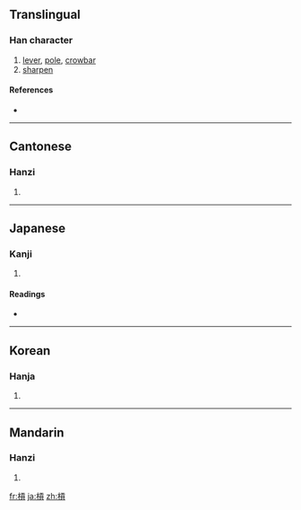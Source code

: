 {{see|杠}}
==Translingual==

===Han character===
{{Han char|rn=75|rad=木|as=10|sn=14|four=4198<sub>6</sub>|canj=木一月金 (DMBC)}}

# [[lever]], [[pole]], [[crowbar]]
# [[sharpen]]

====References====
* {{Han ref|kx=0546.251|dkj=15343|dj=0934.150|hdz=21260.040|uh=69D3|ud=27091|bh=BA62|bd=47714}}

----

==Cantonese==

===Hanzi===
{{yue-hanzi|jyut=|y=gung3}}

# {{defn|Cantonese}}

----

==Japanese==

===Kanji===
{{ja-kanji|grade=|rs=木10}}

# {{defn|Japanese}}

====Readings====
* {{ja-readings|on=[[こう]] (kō)|kun=[[てこ]] (teko)}}

----

==Korean==

===Hanja===
{{ko-hanja|hangeul=공|eumhun=|rv=gong|mr=kong|y=kong}}

# {{defn|Korean}}

----

==Mandarin==

===Hanzi===
{{cmn-hanzi|pin=[[gàng]] ([[gang4]]), [[zhuō]] ([[zhuo1]])|wg=kang<sup>4</sup>, cho<sup>1</sup>}}

# {{defn|Mandarin}}

[[fr:槓]]
[[ja:槓]]
[[zh:槓]]